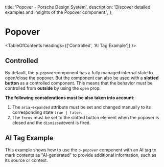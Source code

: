 
  title: 'Popover - Porsche Design System',
  description: 'Discover detailed examples and insights of the Popover component.',
};

# Popover <ComponentStatus tagName="p-popover"></ComponentStatus>

<TableOfContents headings={['Controlled', 'AI Tag Example']} />

## Controlled

By default, the `p-popover`component has a fully managed internal state to open/close the popover. But the component can
also be used with a **slotted button** as a controlled component. This means that the behavior must be controlled from
**outside** by using the `open` prop.

**The following considerations must be also taken into account:**

1. The `aria-expanded` attribute must be set and changed manually to its corresponding state `true | false`.
2. The `focus` must be set to the slotted button element when the popover is closed and the `dismissed`event is fired.

<ComponentStory story={popoverControlled} />

## AI Tag Example

This example shows how to use the `p-popover` component with an AI tag to mark contents as "AI-generated" to provide
additional information, such as its source or context.

<ComponentStory story={popoverControlledAiTag} />
